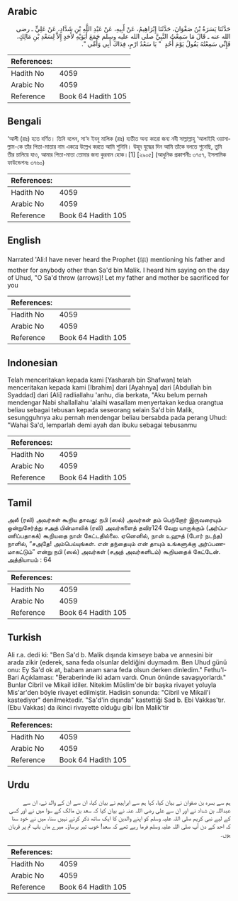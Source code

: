 ## Arabic


<div dir="rtl" lang="ar" style={{fontSize:'larger',backgroundColor:'#f8f9fa',padding:20}}>
حَدَّثَنَا يَسَرَةُ بْنُ صَفْوَانَ، حَدَّثَنَا إِبْرَاهِيمُ، عَنْ أَبِيهِ، عَنْ عَبْدِ اللَّهِ بْنِ شَدَّادٍ، عَنْ عَلِيٍّ ـ رضى الله عنه ـ قَالَ مَا سَمِعْتُ النَّبِيَّ صلى الله عليه وسلم جَمَعَ أَبَوَيْهِ لأَحَدٍ إِلاَّ لِسَعْدِ بْنِ مَالِكٍ، فَإِنِّي سَمِعْتُهُ يَقُولُ يَوْمَ أُحُدٍ ‏ "‏ يَا سَعْدُ ارْمِ، فِدَاكَ أَبِي وَأُمِّي ‏"‏‏.‏
</div>
<div style={{backgroundColor:'#f8f9fa',padding:20, marginBottom: 10}}><table> <thead> <tr> <th>References:</th> <th></th> </tr> </thead> <tbody><tr><td>Hadith No</td><td>4059</td></tr><tr><td>Arabic No</td><td>4059</td></tr><tr><td>Reference</td><td>Book 64 Hadith 105</td></tr></tbody></table></div>

## Bengali


<div dir="ltr" lang="bn" style={{fontSize:'larger',backgroundColor:'#f8f9fa',padding:20}}>
‘আলী (রাঃ) হতে বর্ণিত। তিনি বলেন, সা‘দ ইবনু মালিক (রাঃ) ব্যতীত অন্য কারো জন্য নবী সাল্লাল্লাহু ‘আলাইহি ওয়াসাল্লাম-কে তাঁর পিতা-মাতার নাম একত্রে উল্লেখ করতে আমি শুনিনি। উহূদ যুদ্ধের দিন আমি তাঁকে বলতে শুনেছি, তুমি তীর চালিয়ে যাও, আমার পিতা-মাতা তোমার জন্য কুরবান হোক।[1] [২৯০৫] (আধুনিক প্রকাশনীঃ ৩৭৫৭, ইসলামিক ফাউন্ডেশনঃ ৩৭৬০)
</div>
<div style={{backgroundColor:'#f8f9fa',padding:20, marginBottom: 10}}><table> <thead> <tr> <th>References:</th> <th></th> </tr> </thead> <tbody><tr><td>Hadith No</td><td>4059</td></tr><tr><td>Arabic No</td><td>4059</td></tr><tr><td>Reference</td><td>Book 64 Hadith 105</td></tr></tbody></table></div>

## English


<div dir="ltr" lang="en" style={{fontSize:'larger',backgroundColor:'#f8f9fa',padding:20}}>
Narrated 'Ali:I have never heard the Prophet (ﷺ) mentioning his father and mother for anybody other than Sa'd bin Malik. I heard him saying on the day of Uhud, "O Sa'd throw (arrows)! Let my father and mother be sacrificed for you
</div>
<div style={{backgroundColor:'#f8f9fa',padding:20, marginBottom: 10}}><table> <thead> <tr> <th>References:</th> <th></th> </tr> </thead> <tbody><tr><td>Hadith No</td><td>4059</td></tr><tr><td>Arabic No</td><td>4059</td></tr><tr><td>Reference</td><td>Book 64 Hadith 105</td></tr></tbody></table></div>

## Indonesian


<div dir="ltr" lang="id" style={{fontSize:'larger',backgroundColor:'#f8f9fa',padding:20}}>
Telah menceritakan kepada kami [Yasharah bin Shafwan] telah menceritakan kepada kami [Ibrahim] dari [Ayahnya] dari [Abdullah bin Syaddad] dari [Ali] radliallahu 'anhu, dia berkata, "Aku belum pernah mendengar Nabi shallallahu 'alaihi wasallam menyertakan kedua orangtua beliau sebagai tebusan kepada seseorang selain Sa'd bin Malik, sesungguhnya aku pernah mendengar beliau bersabda pada perang Uhud: "Wahai Sa'd, lemparlah demi ayah dan ibuku sebagai tebusanmu
</div>
<div style={{backgroundColor:'#f8f9fa',padding:20, marginBottom: 10}}><table> <thead> <tr> <th>References:</th> <th></th> </tr> </thead> <tbody><tr><td>Hadith No</td><td>4059</td></tr><tr><td>Arabic No</td><td>4059</td></tr><tr><td>Reference</td><td>Book 64 Hadith 105</td></tr></tbody></table></div>

## Tamil


<div dir="ltr" lang="ta" style={{fontSize:'larger',backgroundColor:'#f8f9fa',padding:20}}>
அலீ (ரலி) அவர்கள் கூறிய தாவது: நபி (ஸல்) அவர்கள் தம் பெற்றோர் இருவரையும் ஒன்றுசேர்த்து சஅத் பின்மாலிக் (ரலி) அவர்களைத் தவிர124 வேறு யாருக்கும் (அர்ப்பணிப்பதாகக்) கூறியதை நான் கேட்டதில்லை. ஏனெனில், நான் உஹுத் (போர் நடந்த) நாளில், “சஅதே! அம்பெய்யுங்கள். என் தந்தையும் என் தாயும் உங்களுக்கு அர்ப்பணமாகட்டும்” என்று நபி (ஸல்) அவர்கள் (சஅத் அவர்களிடம்) கூறியதைக் கேட்டேன். அத்தியாயம் : 64
</div>
<div style={{backgroundColor:'#f8f9fa',padding:20, marginBottom: 10}}><table> <thead> <tr> <th>References:</th> <th></th> </tr> </thead> <tbody><tr><td>Hadith No</td><td>4059</td></tr><tr><td>Arabic No</td><td>4059</td></tr><tr><td>Reference</td><td>Book 64 Hadith 105</td></tr></tbody></table></div>

## Turkish


<div dir="ltr" lang="tr" style={{fontSize:'larger',backgroundColor:'#f8f9fa',padding:20}}>
Ali r.a. dedi ki: "Ben Sa'd b. Malik dışında kimseye baba ve annesini bir arada zikir (ederek, sana feda olsunlar deldiğini duymadım. Ben Uhud günü onu: Ey Sa'd ok at, babam anam sana feda olsun derken dinledim." Fethu'l-Bari Açıklaması: "Beraberinde iki adam vardı. Onun önünde savaşıyorlardı." Bunlar Cibril ve Mikail idiler. Nitekim Müslim'de bir başka rivayet yoluyla Mis'ar'den böyle rivayet edilmiştir. Hadisin sonunda: "Cibril ve Mikail'i kastediyor" denilmektedir. "Sa'd'in dışında" kastettiği Sad b. Ebi Vakkas'tır. (Ebu Vakkas) da ikinci rivayette olduğu gibi İbn Malik'tir
</div>
<div style={{backgroundColor:'#f8f9fa',padding:20, marginBottom: 10}}><table> <thead> <tr> <th>References:</th> <th></th> </tr> </thead> <tbody><tr><td>Hadith No</td><td>4059</td></tr><tr><td>Arabic No</td><td>4059</td></tr><tr><td>Reference</td><td>Book 64 Hadith 105</td></tr></tbody></table></div>

## Urdu


<div dir="rtl" lang="ur" style={{fontSize:'larger',backgroundColor:'#f8f9fa',padding:20}}>
ہم سے بسرہ بن صفوان نے بیان کیا، کہا ہم سے ابراہیم نے بیان کیا، ان سے ان کے والد نے، ان سے عبداللہ بن شداد نے اور ان سے علی رضی اللہ عنہ نے بیان کیا کہ سعد بن مالک کے سوا میں نے اور کسی کے لیے نبی کریم صلی اللہ علیہ وسلم کو اپنے والدین کا ایک ساتھ ذکر کرتے نہیں سنا، میں نے خود سنا کہ احد کے دن آپ صلی اللہ علیہ وسلم فرما رہے تھے کہ سعد! خوب تیر برساؤ۔ میرے ماں باپ تم پر قربان ہوں۔
</div>
<div style={{backgroundColor:'#f8f9fa',padding:20, marginBottom: 10}}><table> <thead> <tr> <th>References:</th> <th></th> </tr> </thead> <tbody><tr><td>Hadith No</td><td>4059</td></tr><tr><td>Arabic No</td><td>4059</td></tr><tr><td>Reference</td><td>Book 64 Hadith 105</td></tr></tbody></table></div>
